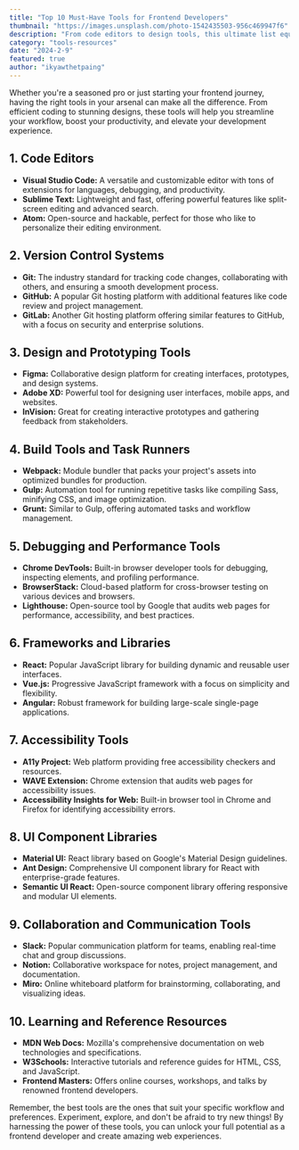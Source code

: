 ```yaml
---
title: "Top 10 Must-Have Tools for Frontend Developers"
thumbnail: "https://images.unsplash.com/photo-1542435503-956c469947f6"
description: "From code editors to design tools, this ultimate list equips you with the essential weapons for frontend mastery."
category: "tools-resources"
date: "2024-2-9"
featured: true
author: "ikyawthetpaing"
---
```


Whether you're a seasoned pro or just starting your frontend journey, having the right tools in your arsenal can make all the difference. From efficient coding to stunning designs, these tools will help you streamline your workflow, boost your productivity, and elevate your development experience.

## 1. Code Editors

- **Visual Studio Code:** A versatile and customizable editor with tons of extensions for languages, debugging, and productivity.
- **Sublime Text:** Lightweight and fast, offering powerful features like split-screen editing and advanced search.
- **Atom:** Open-source and hackable, perfect for those who like to personalize their editing environment.

## 2. Version Control Systems

- **Git:** The industry standard for tracking code changes, collaborating with others, and ensuring a smooth development process.
- **GitHub:** A popular Git hosting platform with additional features like code review and project management.
- **GitLab:** Another Git hosting platform offering similar features to GitHub, with a focus on security and enterprise solutions.

## 3. Design and Prototyping Tools

- **Figma:** Collaborative design platform for creating interfaces, prototypes, and design systems.
- **Adobe XD:** Powerful tool for designing user interfaces, mobile apps, and websites.
- **InVision:** Great for creating interactive prototypes and gathering feedback from stakeholders.

## 4. Build Tools and Task Runners

- **Webpack:** Module bundler that packs your project's assets into optimized bundles for production.
- **Gulp:** Automation tool for running repetitive tasks like compiling Sass, minifying CSS, and image optimization.
- **Grunt:** Similar to Gulp, offering automated tasks and workflow management.

## 5. Debugging and Performance Tools

- **Chrome DevTools:** Built-in browser developer tools for debugging, inspecting elements, and profiling performance.
- **BrowserStack:** Cloud-based platform for cross-browser testing on various devices and browsers.
- **Lighthouse:** Open-source tool by Google that audits web pages for performance, accessibility, and best practices.

## 6. Frameworks and Libraries

- **React:** Popular JavaScript library for building dynamic and reusable user interfaces.
- **Vue.js:** Progressive JavaScript framework with a focus on simplicity and flexibility.
- **Angular:** Robust framework for building large-scale single-page applications.

## 7. Accessibility Tools

- **A11y Project:** Web platform providing free accessibility checkers and resources.
- **WAVE Extension:** Chrome extension that audits web pages for accessibility issues.
- **Accessibility Insights for Web:** Built-in browser tool in Chrome and Firefox for identifying accessibility errors.

## 8. UI Component Libraries

- **Material UI:** React library based on Google's Material Design guidelines.
- **Ant Design:** Comprehensive UI component library for React with enterprise-grade features.
- **Semantic UI React:** Open-source component library offering responsive and modular UI elements.

## 9. Collaboration and Communication Tools

- **Slack:** Popular communication platform for teams, enabling real-time chat and group discussions.
- **Notion:** Collaborative workspace for notes, project management, and documentation.
- **Miro:** Online whiteboard platform for brainstorming, collaborating, and visualizing ideas.

## 10. Learning and Reference Resources

- **MDN Web Docs:** Mozilla's comprehensive documentation on web technologies and specifications.
- **W3Schools:** Interactive tutorials and reference guides for HTML, CSS, and JavaScript.
- **Frontend Masters:** Offers online courses, workshops, and talks by renowned frontend developers.

Remember, the best tools are the ones that suit your specific workflow and preferences. Experiment, explore, and don't be afraid to try new things! By harnessing the power of these tools, you can unlock your full potential as a frontend developer and create amazing web experiences.
